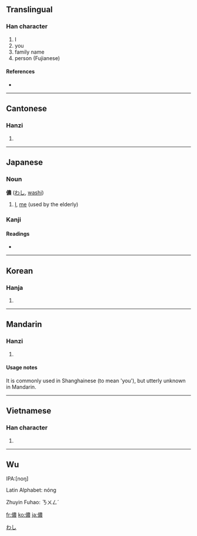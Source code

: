 {{also|侬}}
==Translingual==

===Han character===
{{Han char|rn=9|rad=人|as=13|sn=15|four=2523<sub>2</sub>|canj=人廿田女 (OTWV)}}

# I
# you
# family name
# person (Fujianese)

====References====
* {{Han ref|kx=0118.250|dkj=01176|dj=0251.090|hdz=10225.040|uh=5102|ud=20738|bh=BBFA|bd=48122}}

----

==Cantonese==

===Hanzi===
{{yue-hanzi|jyut=|y=nung4|sim=侬}}

# {{defn|Cantonese|sort=人13}}

----

==Japanese==

===Noun===
'''儂''' ([[わし]], [[washi]])

# [[I]], [[me]] (used by the elderly)

===Kanji===
{{ja-kanji|grade=|rs=人13}}

====Readings====
* {{ja-readings|on=[[どう]] ([[dō]]), [[のう]] ([[nō]])|kun=[[わし]] ([[washi]])}}

[[Category:Japanese nouns|わし]]

----

==Korean==

===Hanja===
{{ko-hanja|hangeul=농|rv=nong|mr=nong}}

# {{defn|Korean|sort=人13}}

----

==Mandarin==

===Hanzi===
{{cmn-hanzi|sim=侬|pin=[[nóng]] ([[nong2]])|wg=nung<sup>2</sup>}}

# {{defn|Mandarin|sort=人13}}

====Usage notes====
It is commonly used in Shanghainese (to mean 'you'), but utterly unknown in Mandarin.<!--What does this mean? Is the usage unknown, or the character itself? How can it be utterly unknown if it appears in Mandarin dictionaries?-->

----

==Vietnamese==

===Han character===
{{vi-hantu|[[nông]], [[nùng]], [[noọng]]|rs=人13}}

# {{defn|Vietnamese|sort=人13}}

----

==Wu==
{{zh-attention}}
IPA:[noŋ]

Latin Alphabet: nóng

Zhuyin Fuhao: ㄋㄨㄥˊ

[[fr:儂]]
[[ko:儂]]
[[ja:儂]]
